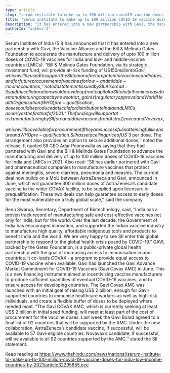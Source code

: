 ```yaml
---
type: article
slug: "serum-institute-to-make-up-to-100-million-covid19-vaccine-doses-for-india-lowincome-countries-by-2021"
title: "Serum Institute to make up to 100 million COVID-19 vaccine doses for India, low-income countries by 2021"
description: "It has entered into a new partnership with Gavi, the Vaccine Alliance and Bill & Melinda Gates Foundation"
authorId: "author-2"
---
```


Serum Institute of India (SII) has announced that it has entered into a new partnership with Gavi, the Vaccine Alliance and the Bill & Melinda Gates Foundation to accelerate the manufacture and delivery of upto 100 million doses of COVID-19 vaccines for India and low- and middle-income countries (LMICs).
“Bill & Melinda Gates Foundation, via its strategic investment fund, will provide at-risk funding of US$150 million to Gavi, which will be used to support the SII to manufacture potential vaccine candidates, and for future procurement of vaccines for low- and middle-income countries,’’ noted a statement issued by SII.
Also read: 
It said the collaboration would provide upfront capital to SII to help them increase the manufacturing capacity now so that, 
, gain(s) regulatory approval and World Health Organisation (WHO) pre-qualification, doses could be produced at scale for distribution to India and LMICs, as early as the first half of 2021.
“The funding will support at-risk manufacturing by SII for candidate vaccines from AstraZeneca and Novavax, which will be available for procurement if they are successful in attaining full licensure and WHO pre-qualification. SII has set a ceiling price of US$ 3 per dose. The arrangement also provides an option to secure additional doses,’’ noted the release.
It quoted SII CEO Adar Poonawalla as saying that they had partnered with Gavi and the Bill & Melinda Gates Foundation to advance the manufacturing and delivery of up to 100 million doses of COVID-19 vaccines for India and LMICs in 2021.
Also read: 
“SII has earlier partnered with Gavi and pharmaceutical companies to manufacture vaccines that protect against meningitis, severe diarrhea, pneumonia and measles. The current deal now builds on a MoU between AstraZeneca and Gavi, announced in June, which will guarantee 300 million doses of AstraZeneca’s candidate vaccine to the wider COVAX facility, to be supplied upon licensure or prequalification. These two deals can help guarantee access to early doses for the most vulnerable on a truly global scale,’’ said the company. 


Renu Swarup, Secretary, Department of Biotechnology, said, “India has a proven track record of manufacturing safe and cost-effective vaccines not only for India, but for the world. Over the last decade, the Government of India has encouraged innovation, and supported the Indian vaccine industry to manufacture high quality, affordable indigenous tools and products to benefit India and the world. We are very happy to see SII enter this global partnership to respond to the global health crisis posed by COVID-19.”
GAVI, backed by the Gates Foundation, is a public-private global health partnership with the goal of increasing access to immunisation in poor countries. It co-leads COVAX - a program to provide equal access to COVID-19 vaccine when available.
Gavi had launched the Gavi Advance Market Commitment for COVID-19 Vaccines (Gavi Covax AMC) in June. This is a new financing instrument aimed at incentivising vaccine manufacturers to produce sufficient quantities of eventual COVID-19 vaccines, and to ensure access for developing countries.
The Gavi Covax AMC was launched with an initial goal of raising US$ 2 billion; enough for Gavi-supported countries to immunise healthcare workers as well as high-risk individuals, and create a flexible buffer of doses to be deployed where needed most.
“The Gavi COVAX AMC, which is currently seeking at least US$ 2 billion in initial seed funding, will meet at least part of the cost of procurement for the vaccine doses. Last week the Gavi Board agreed to a final list of 92 countries that will be supported by the AMC. Under the new collaboration, AstraZeneca’s candidate vaccine, if successful, will be available to 57 Gavi-eligible countries. Novavax’s candidate, if successful, will be available to all 92 countries supported by the AMC,’’ stated the SII statement.

Keep reading at https://www.thehindu.com/news/national/serum-institute-to-make-up-to-100-million-covid-19-vaccine-doses-for-india-low-income-countries-by-2021/article32295855.ece
